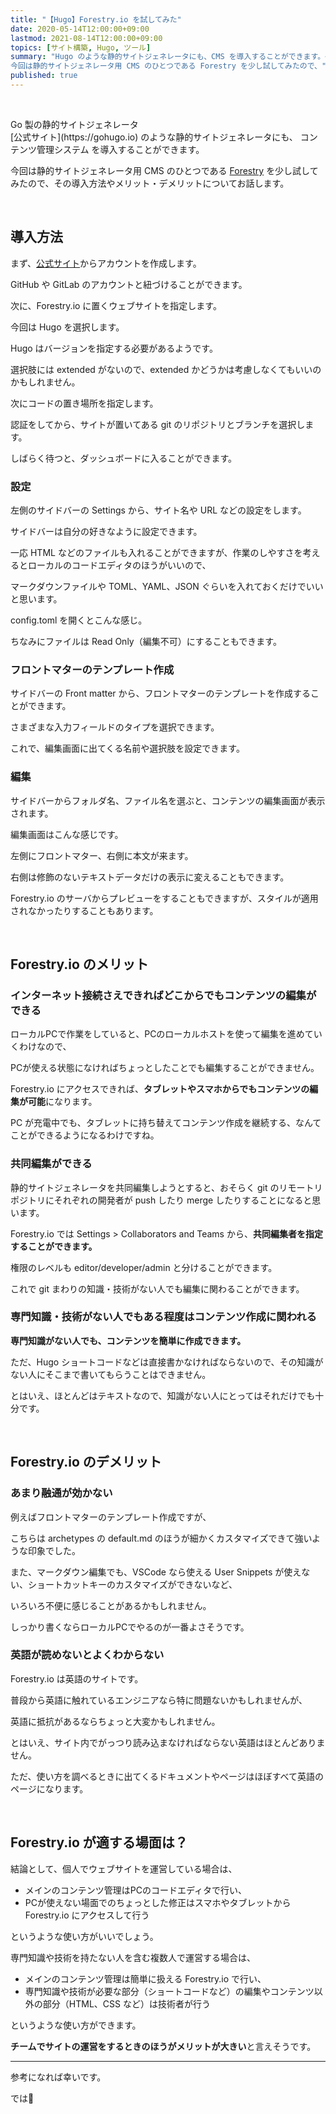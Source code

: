 ```yaml
---
title: "【Hugo】Forestry.io を試してみた"
date: 2020-05-14T12:00:00+09:00
lastmod: 2021-08-14T12:00:00+09:00
topics: [サイト構築, Hugo, ツール]
summary: "Hugo のような静的サイトジェネレータにも、CMS を導入することができます。<br/><br/>
今回は静的サイトジェネレータ用 CMS のひとつである Forestry を少し試してみたので、"
published: true
---
```


<yout id="jA7xzXuxq8U" />

<br/>

<p>
<tltp label="Hugo">Go 製の静的サイトジェネレータ<br/>[公式サイト](https://gohugo.io)</tltp>
のような静的サイトジェネレータにも、
<tltp label="CMS">コンテンツ管理システム</tltp>
を導入することができます。
</p>

今回は静的サイトジェネレータ用 CMS のひとつである [Forestry](https://forestry.io/) を少し試してみたので、その導入方法やメリット・デメリットについてお話します。

<br/>

## 導入方法

まず、[公式サイト](https://forestry.io/)からアカウントを作成します。

GitHub や GitLab のアカウントと紐づけることができます。

次に、Forestry.io に置くウェブサイトを指定します。

<postimage src="forestry-select-ssg" alt="SSG 選択" />

今回は Hugo を選択します。

Hugo はバージョンを指定する必要があるようです。

選択肢には extended がないので、extended かどうかは考慮しなくてもいいのかもしれません。

<postimage src="forestry-select-hugo-v" alt="hugo version 選択" />

次にコードの置き場所を指定します。

<postimage src="forestry-select-git" alt="git provider 選択" />

認証をしてから、サイトが置いてある git のリポジトリとブランチを選択します。

しばらく待つと、ダッシュボードに入ることができます。

<postimage src="welcome-to-cms" alt="Forestry.io ダッシュボード" />

### 設定

左側のサイドバーの Settings から、サイト名や URL などの設定をします。

サイドバーは自分の好きなように設定できます。

<postimage src="forestry-settings-sidebar" alt="サイドバー設定" />

一応 HTML などのファイルも入れることができますが、作業のしやすさを考えるとローカルのコードエディタのほうがいいので、

マークダウンファイルや TOML、YAML、JSON ぐらいを入れておくだけでいいと思います。

config.toml を開くとこんな感じ。

<postimage src="config-1" alt="config.toml" />

<postimage src="config-2" alt="config.toml" />

<postimage src="config-3" alt="config.toml" />

ちなみにファイルは Read Only（編集不可）にすることもできます。

### フロントマターのテンプレート作成

サイドバーの Front matter から、フロントマターのテンプレートを作成することができます。

さまざまな入力フィールドのタイプを選択できます。

<postimage src="add-field" alt="Add Field" />

これで、編集画面に出てくる名前や選択肢を設定できます。

### 編集

サイドバーからフォルダ名、ファイル名を選ぶと、コンテンツの編集画面が表示されます。

編集画面はこんな感じです。

<postimage src="forestry-test" alt="Forestry.io 編集画面" />

左側にフロントマター、右側に本文が来ます。

右側は修飾のないテキストデータだけの表示に変えることもできます。

Forestry.io のサーバからプレビューをすることもできますが、スタイルが適用されなかったりすることもあります。

<relpos link="ssg-toha" />

<br/>

## Forestry.io のメリット

### インターネット接続さえできればどこからでもコンテンツの編集ができる

ローカルPCで作業をしていると、PCのローカルホストを使って編集を進めていくわけなので、

PCが使える状態になければちょっとしたことでも編集することができません。

Forestry.io にアクセスできれば、**タブレットやスマホからでもコンテンツの編集が可能**になります。

PC が充電中でも、タブレットに持ち替えてコンテンツ作成を継続する、なんてことができるようになるわけですね。

### 共同編集ができる

静的サイトジェネレータを共同編集しようとすると、おそらく git のリモートリポジトリにそれぞれの開発者が push したり merge したりすることになると思います。

Forestry.io では Settings > Collaborators and Teams から、**共同編集者を指定することができます。**

権限のレベルも editor/developer/admin と分けることができます。

これで git まわりの知識・技術がない人でも編集に関わることができます。

### 専門知識・技術がない人でもある程度はコンテンツ作成に関われる

**専門知識がない人でも、コンテンツを簡単に作成できます。**

<postimage src="icons" ext="gif" alt="編集画面 アイコン" />

ただ、Hugo ショートコードなどは直接書かなければならないので、その知識がない人にそこまで書いてもらうことはできません。

とはいえ、ほとんどはテキストなので、知識がない人にとってはそれだけでも十分です。

<br/>

## Forestry.io のデメリット

### あまり融通が効かない

例えばフロントマターのテンプレート作成ですが、

こちらは archetypes の default.md のほうが細かくカスタマイズできて強いような印象でした。

また、マークダウン編集でも、VSCode なら使える User Snippets が使えない、ショートカットキーのカスタマイズができないなど、

いろいろ不便に感じることがあるかもしれません。

しっかり書くならローカルPCでやるのが一番よさそうです。

### 英語が読めないとよくわからない

Forestry.io は英語のサイトです。

普段から英語に触れているエンジニアなら特に問題ないかもしれませんが、

英語に抵抗があるならちょっと大変かもしれません。

とはいえ、サイト内でがっつり読み込まなければならない英語はほとんどありません。

ただ、使い方を調べるときに出てくるドキュメントやページはほぼすべて英語のページになります。

<relpos link="tango-ankihoho" />

<br/>

## Forestry.io が適する場面は？

結論として、個人でウェブサイトを運営している場合は、

- メインのコンテンツ管理はPCのコードエディタで行い、
- PCが使えない場面でのちょっとした修正はスマホやタブレットから Forestry.io にアクセスして行う

というような使い方がいいでしょう。

専門知識や技術を持たない人を含む複数人で運営する場合は、

- メインのコンテンツ管理は簡単に扱える Forestry.io で行い、
- 専門知識や技術が必要な部分（ショートコードなど）の編集やコンテンツ以外の部分（HTML、CSS など）は技術者が行う

というような使い方ができます。

**チームでサイトの運営をするときのほうがメリットが大きい**と言えそうです。

---

参考になれば幸いです。

では👋
